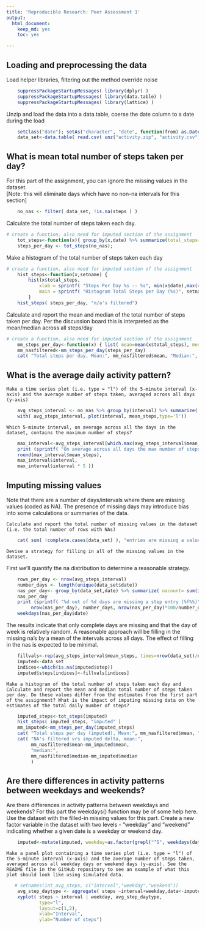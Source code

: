 ```yaml
---
title: 'Reproducible Research: Peer Assessment 1'
output:
  html_document:
    keep_md: yes
    toc: yes

---
```


## Loading and preprocessing the data
Load helper libraries, filtering out the method override noise
```r
    suppressPackageStartupMessages( library(dplyr) )
    suppressPackageStartupMessages( library(data.table) )
    suppressPackageStartupMessages( library(lattice) )
```

Unzip and load the data into a data.table, coerse the date column to a date during the load
```r
    setClass("date"); setAs("character", "date", function(from) as.Date( from, format="%Y-%m-%d"))
    data_set<-data.table( read.csv( unz("activity.zip", "activity.csv"), colClasses=c('integer','date','integer') ))
```


## What is mean total number of steps taken per day?
For this part of the assignment, you can ignore the missing values in the dataset.<br>
[Note: this will eliminate days which have no non-na intervals for this section]
```r
    no_nas <- filter( data_set, !is.na(steps ) )
```

Calculate the total number of steps taken each day. 
```r
# create a function, also need for imputed section of the assignment
    tot_steps<-function(x){ group_by(x,date) %>% summarize(total_steps=sum(steps))} 
    steps_per_day <- tot_steps(no_nas);
```

Make a histogram of the total number of steps taken each day
```r
# create a function, also need for imputed section of the assignment
    hist_steps<-function(x,setname) {
        hist(x$total_steps,
            xlab = sprintf( "Steps Per Day %s -- %s", min(x$date),max(x$date)),
            main = sprintf( "Histogram Total Steps per Day (%s)", setname ))
        }
    hist_steps( steps_per_day, "n/a's filtered")
```

Calculate and report the mean and median of the total number of steps taken per day.
Per the discussion board this is interpreted as the mean/median across all steps/day

```r
# create a function, also need for imputed section of the assignment
    mm_steps_per_day<-function(x) { list( mean=mean(x$total_steps), median=median(x$total_steps))}
    mm_nasfiltered<-mm_steps_per_day(steps_per_day)
    cat( "Total steps per day, Mean:", mm_nasfiltered$mean, "Median:", mm_nasfiltered$median) 
```

## What is the average daily activity pattern?
    Make a time series plot (i.e. type = "l") of the 5-minute interval (x-axis) and the average number of steps taken, averaged across all days (y-axis)
```r
    avg_steps_interval <- no_nas %>% group_by(interval) %>% summarize( mean_steps = mean(steps))
    with( avg_steps_interval, plot(interval, mean_steps,type='l'))
```

    Which 5-minute interval, on average across all the days in the dataset, contains the maximum number of steps?
```r
    max_interval<-avg_steps_interval[which.max(avg_steps_interval$mean_steps)]
    print (sprintf( "On average across all days the max number of steps (%d) occurs at the %d interval, which is %d minutes into the day",
    round(max_interval$mean_steps), 
    max_interval$interval,
    max_interval$interval * 5 ))
```


## Imputing missing values
Note that there are a number of days/intervals where there are missing values (coded as NA). The presence of missing days may introduce bias into some calculations or summaries of the data.

    Calculate and report the total number of missing values in the dataset (i.e. the total number of rows with NAs)
```r
    cat( sum( !complete.cases(data_set) ), "entries are missing a value for steps")
```

    Devise a strategy for filling in all of the missing values in the dataset.
First we'll quantify the na distribution to determine a reasonable strategy.
```r
    rows_per_day <- nrow(avg_steps_interval)
    number_days <- length(unique(data_set$date))
    nas_per_day<- group_by(data_set,date) %>% summarize( nacount= sum(is.na(steps))) %>% filter(nacount>0)
    nas_per_day
    print (sprintf( "%d out of %d days are missing a step entry (%f%%)",
         nrow(nas_per_day), number_days, nrow(nas_per_day)*100/number_days));
    weekdays(nas_per_day$date)
```
The results indicate that only complete days are missing and that the day of week is relatively random. A reasonable approach will be filling in the missing na's by a mean of the intervals across all days. The effect of filling in the nas is expected to be minimal.

```r
    fillvals<-rep(avg_steps_interval$mean_steps, times=nrow(data_set)/nrow(avg_steps_interval))
    imputed<-data_set
    indices<-which(is.na(imputed$step))
    imputed$steps[indices]<-fillvals[indices]
```

    Make a histogram of the total number of steps taken each day and Calculate and report the mean and median total number of steps taken per day. Do these values differ from the estimates from the first part of the assignment? What is the impact of imputing missing data on the estimates of the total daily number of steps?
```r
    imputed_steps<-tot_steps(imputed)
    hist_steps( imputed_steps, "imputed" )
    mm_imputed<-mm_steps_per_day(imputed_steps)
    cat( "Total steps per day (imputed), Mean:", mm_nasfiltered$mean, "Median:", mm_nasfiltered$median) 
    cat( "NA's filtered vrs imputed delta, mean:",
         mm_nasfiltered$mean-mm_imputed$mean,
         "median:",
         mm_nasfiltered$median-mm_imputed$median
         )
```


## Are there differences in activity patterns between weekdays and weekends?
Are there differences in activity patterns between weekdays and weekends?
For this part the weekdays() function may be of some help here. Use the dataset with the filled-in missing values for this part.
    Create a new factor variable in the dataset with two levels - "weekday" and "weekend" indicating whether a given date is a weekday or weekend day.
```r
    imputed<-mutate(imputed, weekday=as.factor(grepl("^S", weekdays(date) )))
```
    Make a panel plot containing a time series plot (i.e. type = "l") of the 5-minute interval (x-axis) and the average number of steps taken, averaged across all weekday days or weekend days (y-axis). See the README file in the GitHub repository to see an example of what this plot should look like using simulated data.
```r
   # setnames(int_avg_steps, c("interval","weekday","weekend"))
    avg_step_daytype <- aggregate( steps ~interval+weekday,data<-imputed,mean)
    xyplot( steps ~ interval | weekday, avg_step_daytype, 
            type="l",
            layout=c(1,2),
            xlab="Interval",
            ylab="Number of steps")
```
\